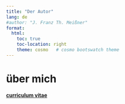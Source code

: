 ```yaml
---
title: "Der Autor"
lang: de  
#author: "J. Franz Th. Meißner"
format:
  html:
    toc: true
    toc-location: right
    theme: cosmo   # cosmo bootswatch theme
---
```



# über mich

[**curriculum vitae**](/CV_2025.pdf) 

